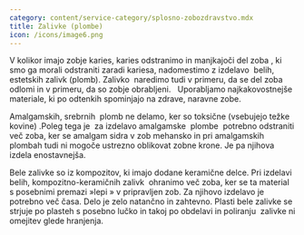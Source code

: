 ```yaml
---
category: content/service-category/splosno-zobozdravstvo.mdx
title: Zalivke (plombe)
icon: /icons/image6.png
---
```


V kolikor imajo zobje karies, karies odstranimo in manjkajoči del zoba , ki smo ga morali odstraniti zaradi kariesa, nadomestimo z izdelavo  belih, estetskih zalivk (plomb). Zalivko  naredimo tudi v primeru, da se del zoba odlomi in v primeru, da so zobje obrabljeni.   Uporabljamo najkakovostnejše materiale, ki po odtenkih spominjajo na zdrave, naravne zobe.

Amalgamskih, srebrnih  plomb ne delamo, ker so toksične (vsebujejo težke kovine) .Poleg tega je  za izdelavo amalgamske  plombe  potrebno odstraniti več zoba, ker se amalgam sidra v zob mehansko in pri amalgamskih plombah tudi ni mogoče ustrezno oblikovat zobne krone. Je pa njihova izdela enostavnejša.

Bele zalivke so iz kompozitov, ki imajo dodane keramične delce. Pri izdelavi belih, kompozitno-keramičnih zalivk  ohranimo več zoba, ker se ta material  s posebnimi premazi »lepi » v pripravljen zob. Za njihovo izdelavo je  potrebno več časa. Delo je zelo natančno in zahtevno. Plasti bele zalivke se strjuje po plasteh s posebno lučko in takoj po obdelavi in poliranju  zalivke ni omejitev glede hranjenja.
